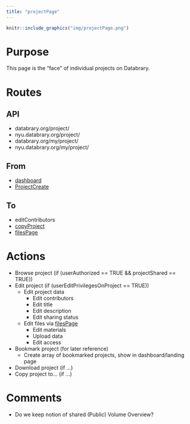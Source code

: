 ```yaml
---
title: "projectPage"
---
```


```r
knitr::include_graphics("img/projectPage.png")
```

# Purpose

This page is the "face" of individual projects on Databrary.

# Routes

## API

- databrary.org/project/<id>
- nyu.databrary.org/project/<id>
- databrary.org/my/project/<id>
- nyu.databrary.org/my/project/<id>

## From

- [dashboard](landingPageAuth.html)
- [ProjectCreate](ProjectCreate.html)

## To

- editContributors
- [copyProject](copyProject.html)
- [filesPage](filesPage.html)

# Actions

- Browse project (if (userAuthorized == TRUE && projectShared == TRUE))
- Edit project (if (userEditPrivilegesOnProject == TRUE))
    - Edit project data
        - Edit contributors
        - Edit title
        - Edit description
        - Edit sharing status
    - Edit files via [filesPage](filesPage.html)
        - Edit materials
        - Upload data
        - Edit access
- Bookmark project (for later reference)
    - Create array of bookmarked projects, show in dashboard/landing page
- Download project (if ...)
- Copy project to... (if ...)

# Comments

- Do we keep notion of shared (Public) Volume Overview?